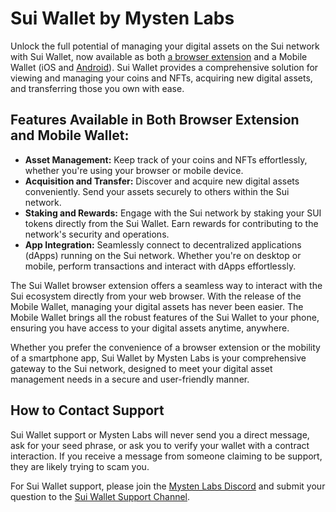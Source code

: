 # Sui Wallet by Mysten Labs

Unlock the full potential of managing your digital assets on the Sui network with Sui Wallet, now available as both [a browser extension](https://chrome.google.com/webstore/detail/sui-wallet/opcgpfmipidbgpenhmajoajpbobppdil) and a Mobile Wallet (iOS and [Android](https://play.google.com/store/apps/details?id=com.mystenlabs.suiwallet)). Sui Wallet provides a comprehensive solution for viewing and managing your coins and NFTs, acquiring new digital assets, and transferring those you own with ease.

## Features Available in Both Browser Extension and Mobile Wallet:

- **Asset Management:** Keep track of your coins and NFTs effortlessly, whether you're using your browser or mobile device.
- **Acquisition and Transfer:** Discover and acquire new digital assets conveniently. Send your assets securely to others within the Sui network.
- **Staking and Rewards:** Engage with the Sui network by staking your SUI tokens directly from the Sui Wallet. Earn rewards for contributing to the network's security and operations.
- **App Integration:** Seamlessly connect to decentralized applications (dApps) running on the Sui network. Whether you're on desktop or mobile, perform transactions and interact with dApps effortlessly.

The Sui Wallet browser extension offers a seamless way to interact with the Sui ecosystem directly from your web browser. With the release of the Mobile Wallet, managing your digital assets has never been easier. The Mobile Wallet brings all the robust features of the Sui Wallet to your phone, ensuring you have access to your digital assets anytime, anywhere.

Whether you prefer the convenience of a browser extension or the mobility of a smartphone app, Sui Wallet by Mysten Labs is your comprehensive gateway to the Sui network, designed to meet your digital asset management needs in a secure and user-friendly manner.

## How to Contact Support

Sui Wallet support or Mysten Labs will never send you a direct message, ask for your seed phrase, or ask you to verify your wallet with a contract interaction.  If you receive a message from someone claiming to be support, they are likely trying to scam you.

For Sui Wallet support, please join the [Mysten Labs Discord](https://discord.gg/UV6mMVDV) and submit your question to the [Sui Wallet Support Channel](https://discord.com/channels/1102609826707673098/1102651685601550427).